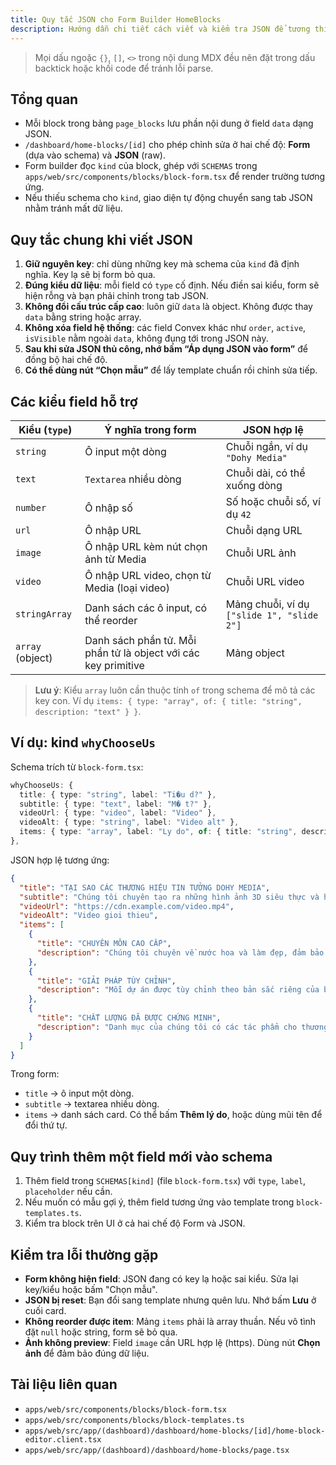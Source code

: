 ```yaml
---
title: Quy tắc JSON cho Form Builder HomeBlocks
description: Hướng dẫn chi tiết cách viết và kiểm tra JSON để tương thích với form builder của dashboard HomeBlocks.
---
```


> Mọi dấu ngoặc `{}`, `[]`, `<>` trong nội dung MDX đều nên đặt trong dấu backtick hoặc khối code để tránh lỗi parse.

## Tổng quan

- Mỗi block trong bảng `page_blocks` lưu phần nội dung ở field `data` dạng JSON.
- `/dashboard/home-blocks/[id]` cho phép chỉnh sửa ở hai chế độ: **Form** (dựa vào schema) và **JSON** (raw).
- Form builder đọc `kind` của block, ghép với `SCHEMAS` trong `apps/web/src/components/blocks/block-form.tsx` để render trường tương ứng.
- Nếu thiếu schema cho `kind`, giao diện tự động chuyển sang tab JSON nhằm tránh mất dữ liệu.

## Quy tắc chung khi viết JSON

1. **Giữ nguyên key**: chỉ dùng những key mà schema của `kind` đã định nghĩa. Key lạ sẽ bị form bỏ qua.
2. **Đúng kiểu dữ liệu**: mỗi field có `type` cố định. Nếu điền sai kiểu, form sẽ hiện rỗng và bạn phải chỉnh trong tab JSON.
3. **Không đổi cấu trúc cấp cao**: luôn giữ `data` là object. Không được thay `data` bằng string hoặc array.
4. **Không xóa field hệ thống**: các field Convex khác như `order`, `active`, `isVisible` nằm ngoài `data`, không đụng tới trong JSON này.
5. **Sau khi sửa JSON thủ công, nhớ bấm “Áp dụng JSON vào form”** để đồng bộ hai chế độ.
6. **Có thể dùng nút “Chọn mẫu”** để lấy template chuẩn rồi chỉnh sửa tiếp.

## Các kiểu field hỗ trợ

| Kiểu (`type`)    | Ý nghĩa trong form                                                | JSON hợp lệ                               |
| ---------------- | ---------------------------------------------------------------- | ----------------------------------------- |
| `string`         | Ô input một dòng                                                 | Chuỗi ngắn, ví dụ `"Dohy Media"`         |
| `text`           | `Textarea` nhiều dòng                                            | Chuỗi dài, có thể xuống dòng               |
| `number`         | Ô nhập số                                                        | Số hoặc chuỗi số, ví dụ `42`              |
| `url`            | Ô nhập URL                                                       | Chuỗi dạng URL                            |
| `image`          | Ô nhập URL kèm nút chọn ảnh từ Media                             | Chuỗi URL ảnh                             |
| `video`          | Ô nhập URL video, chọn từ Media (loại video)                      | Chuỗi URL video                            |
| `stringArray`    | Danh sách các ô input, có thể reorder                            | Mảng chuỗi, ví dụ `["slide 1", "slide 2"]` |
| `array` (object) | Danh sách phần tử. Mỗi phần tử là object với các key primitive   | Mảng object                               |

> **Lưu ý**: Kiểu `array` luôn cần thuộc tính `of` trong schema để mô tả các key con. Ví dụ `items: { type: "array", of: { title: "string", description: "text" } }`.

## Ví dụ: kind `whyChooseUs`

Schema trích từ `block-form.tsx`:

```ts
whyChooseUs: {
  title: { type: "string", label: "Ti�u d?" },
  subtitle: { type: "text", label: "M� t?" },
  videoUrl: { type: "video", label: "Video" },
  videoAlt: { type: "string", label: "Video alt" },
  items: { type: "array", label: "Ly do", of: { title: "string", description: "text" } },
},
```
JSON hợp lệ tương ứng:

```json
{
  "title": "TẠI SAO CÁC THƯƠNG HIỆU TIN TƯỞNG DOHY MEDIA",
  "subtitle": "Chúng tôi chuyên tạo ra những hình ảnh 3D siêu thực và hoạt hình được thiết kế riêng cho ngành nước hoa và làm đẹp...",
  "videoUrl": "https://cdn.example.com/video.mp4",
  "videoAlt": "Video gioi thieu",
  "items": [
    {
      "title": "CHUYÊN MÔN CAO CẤP",
      "description": "Chúng tôi chuyên về nước hoa và làm đẹp, đảm bảo mọi chi tiết phản ánh sự tinh tế của thương hiệu bạn."
    },
    {
      "title": "GIẢI PHÁP TÙY CHỈNH",
      "description": "Mỗi dự án được tùy chỉnh theo bản sắc riêng của bạn, giúp hình ảnh nổi bật trong thị trường đông đúc."
    },
    {
      "title": "CHẤT LƯỢNG ĐÃ ĐƯỢC CHỨNG MINH",
      "description": "Danh mục của chúng tôi có các tác phẩm cho thương hiệu cao cấp như GAZZAZ, G'DIVINE và CARON PARIS."
    }
  ]
}
```

Trong form:

- `title` → ô input một dòng.
- `subtitle` → textarea nhiều dòng.
- `items` → danh sách card. Có thể bấm **Thêm lý do**, hoặc dùng mũi tên để đổi thứ tự.

## Quy trình thêm một field mới vào schema

1. Thêm field trong `SCHEMAS[kind]` (file `block-form.tsx`) với `type`, `label`, `placeholder` nếu cần.
2. Nếu muốn có mẫu gợi ý, thêm field tương ứng vào template trong `block-templates.ts`.
3. Kiểm tra block trên UI ở cả hai chế độ Form và JSON.

## Kiểm tra lỗi thường gặp

- **Form không hiện field**: JSON đang có key lạ hoặc sai kiểu. Sửa lại key/kiểu hoặc bấm "Chọn mẫu".
- **JSON bị reset**: Bạn đổi sang template nhưng quên lưu. Nhớ bấm **Lưu** ở cuối card.
- **Không reorder được item**: Mảng `items` phải là array thuần. Nếu vô tình đặt `null` hoặc string, form sẽ bỏ qua.
- **Ảnh không preview**: Field `image` cần URL hợp lệ (https). Dùng nút **Chọn ảnh** để đảm bảo đúng dữ liệu.

## Tài liệu liên quan

- `apps/web/src/components/blocks/block-form.tsx`
- `apps/web/src/components/blocks/block-templates.ts`
- `apps/web/src/app/(dashboard)/dashboard/home-blocks/[id]/home-block-editor.client.tsx`
- `apps/web/src/app/(dashboard)/dashboard/home-blocks/page.tsx`



